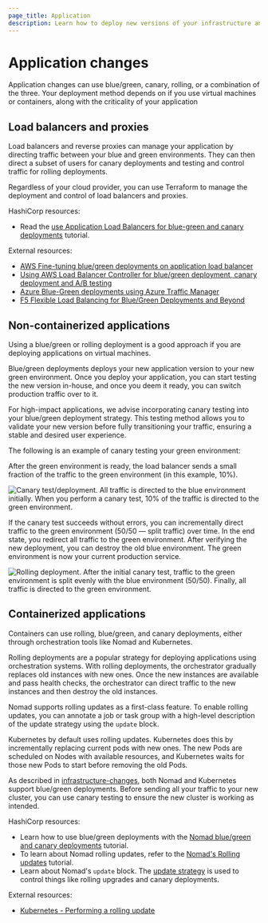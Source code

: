 ```yaml
---
page_title: Application
description: Learn how to deploy new versions of your infrastructure and applications without downtime.
---
```


# Application changes

Application changes can use blue/green, canary, rolling, or a combination of the
three. Your deployment method depends on if you use virtual machines or
containers, along with the criticality of your application

## Load balancers and proxies

Load balancers and reverse proxies can manage your application by directing
traffic between your blue and green environments. They can then direct a subset
of users for canary deployments and testing and control traffic for rolling
deployments.

Regardless of your cloud provider, you can use Terraform to manage the
deployment and control of load balancers and proxies.

HashiCorp resources:
- Read the [use Application Load Balancers for blue-green and canary deployments](/terraform/tutorials/aws/blue-green-canary-tests-deployments?utm_source=WEBSITE&utm_medium=WEB_BLOG&utm_offer=ARTICLE_PAGE) tutorial.

External resources:
- [AWS Fine-tuning blue/green deployments on application load balancer](https://aws.amazon.com/blogs/devops/blue-green-deployments-with-application-load-balancer/)
- [Using AWS Load Balancer Controller for blue/green deployment, canary deployment and A/B testing](https://aws.amazon.com/blogs/containers/using-aws-load-balancer-controller-for-blue-green-deployment-canary-deployment-and-a-b-testing/)
- [Azure Blue-Green deployments using Azure Traffic Manager](https://azure.microsoft.com/en-us/blog/blue-green-deployments-using-azure-traffic-manager/)
- [F5 Flexible Load Balancing for Blue/Green Deployments and Beyond](https://www.f5.com/resources/solution-guides/flexible-load-balancing-for-blue-green-deployments-and-beyond)

## Non-containerized applications

Using a blue/green or rolling deployment is a good approach if you are deploying
applications on virtual machines.

Blue/green deployments deploys your new application version to your new green
environment. Once you deploy your application, you can start testing the new
version in-house, and once you deem it ready, you can switch production traffic
over to it.

For high-impact applications, we advise incorporating canary testing into your
blue/green deployment strategy. This testing method allows you to validate your
new version before fully transitioning your traffic, ensuring a stable and
desired user experience.

The following is an example of canary testing your green environment:

After the green environment is ready, the load balancer sends a small fraction
of the traffic to the green environment (in this example, 10%).

![Canary test/deployment. All traffic is directed to the blue environment initially. When you perform a canary test, 10% of the traffic is directed to the green environment.](/img/terraform/blue-green-canary-tests-deployments/canary-deployment.png)

If the canary test succeeds without errors, you can incrementally direct traffic
to the green environment (50/50 — split traffic) over time. In the end state,
you redirect all traffic to the green environment. After verifying the new
deployment, you can destroy the old blue environment. The green environment is
now your current production service.

![Rolling deployment. After the initial canary test, traffic to the green environment is split evenly with the blue environment (50/50). Finally, all traffic is directed to the green environment.](/img/terraform/blue-green-canary-tests-deployments/rolling-deployment.png)

## Containerized applications

Containers can use rolling, blue/green, and canary deployments, either through
orchestration tools like Nomad and Kubernetes.

Rolling deployments are a popular strategy for deploying applications using
orchestration systems. With rolling deployments, the orchestrator gradually
replaces old instances with new ones. Once the new instances are available and
pass health checks, the orchestrator can direct traffic to the new instances and
then destroy the old instances.

Nomad supports rolling updates as a first-class feature. To enable rolling
updates, you can annotate a job or task group with a high-level description of
the update strategy using the `update` block.

Kubernetes by default uses rolling updates. Kubernetes does this by
incrementally replacing current pods with new ones. The new Pods are scheduled
on Nodes with available resources, and Kubernetes waits for those new Pods to
start before removing the old Pods.

As described in [infrastructure-changes](#infrastructure-changes), both Nomad
and Kubernetes support blue/green deployments. Before sending all your traffic
to your new cluster, you can use canary testing to ensure the new cluster is
working as intended.

HashiCorp resources:
- Learn how to use blue/green deployments with the [Nomad blue/green and canary deployments](/nomad/tutorials/job-updates/job-blue-green-and-canary-deployments#blue-green-deployments) tutorial.
- To learn about Nomad rolling updates, refer to the [Nomad's Rolling updates](/nomad/tutorials/job-updates/job-rolling-update) tutorial.
- Learn about Nomad's `update` block. The [update strategy](/nomad/docs/job-specification/update) is used to control things like rolling upgrades and canary deployments.

External resources:
- [Kubernetes - Performing a rolling update](https://kubernetes.io/docs/tutorials/kubernetes-basics/update/update-intro/)